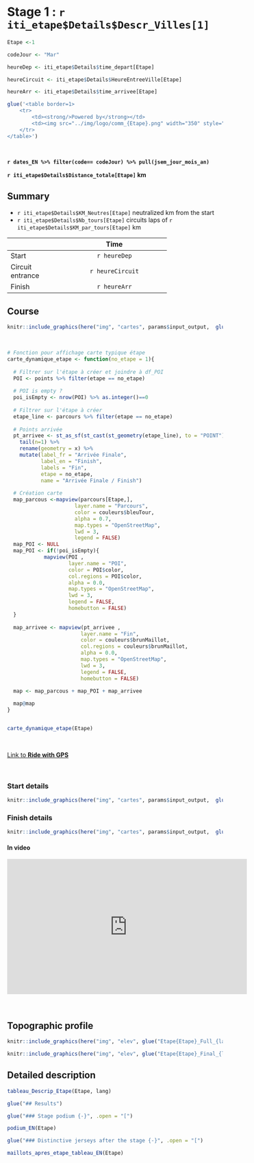 
<!-- Besoin de changer le # de la ville du titre et la variable Etape et codeJour -->

<!-- Version anglaise  -- AVEC circuit d'arrivée   -->

# Stage 1 : `r iti_etape$Details$Descr_Villes[1]`

```r
Etape <-1

codeJour <- "Mar"

heureDep <- iti_etape$Details$time_depart[Etape]

heureCircuit <- iti_etape$Details$HeureEntreeVille[Etape]

heureArr <- iti_etape$Details$time_arrivee[Etape]


```

```r

glue('<table border=1>
    <tr>
        <td><strong/>Powered by</strong></td>
        <td><img src="../img/logo/comm_{Etape}.png" width="350" style="float:right"></td>
    </tr>
</table>')
```

<br/>

**`r dates_EN %>% filter(code== codeJour) %>% pull(jsem_jour_mois_an)`** 

 **`r iti_etape$Details$Distance_totale[Etape]` km**


## Summary

- `r iti_etape$Details$KM_Neutres[Etape]` neutralized km from the start   
- `r iti_etape$Details$Nb_tours[Etape]` circuits laps of `r iti_etape$Details$KM_par_tours[Etape]` km


----------------------------------------------------
                                              Time
----------------- ----------------------------------
Start                                  `r heureDep`

Circuit entrance                       `r heureCircuit`

Finish                                 `r heureArr`
----------------------------------------------------

## Course

```r

knitr::include_graphics(here("img", "cartes", params$input_output,  glue("Etape{Etape}_Full.png")))

```

<br/>

```r


# Fonction pour affichage carte typique étape 
carte_dynamique_etape <- function(no_etape = 1){
  
  # Filtrer sur l'étape à créer et joindre à df_POI
  POI <- points %>% filter(etape == no_etape)
  
  # POI is empty ?
  poi_isEmpty <- nrow(POI) %>% as.integer()==0
    
  # Filtrer sur l'étape à créer
  etape_line <- parcours %>% filter(etape == no_etape)
    
  # Points arrivée
  pt_arrivee <- st_as_sf(st_cast(st_geometry(etape_line), to = "POINT")) %>% 
    tail(n=1) %>% 
    rename(geometry = x) %>% 
    mutate(label_fr = "Arrivée Finale",
           label_en = "Finish",
           labels = "Fin",
           etape = no_etape,
           name = "Arrivée Finale / Finish")
    
  # Création carte
  map_parcous <-mapview(parcours[Etape,],
                      layer.name = "Parcours",
                      color = couleurs$bleuTour,
                      alpha = 0.7,
                      map.types = "OpenStreetMap",
                      lwd = 3,
                      legend = FALSE)
  map_POI <- NULL
  map_POI <- if(!poi_isEmpty){
            mapview(POI ,
                    layer.name = "POI",
                    color = POI$color,
                    col.regions = POI$color,
                    alpha = 0.0,
                    map.types = "OpenStreetMap",
                    lwd = 3,
                    legend = FALSE,
                    homebutton = FALSE)
  }
    
  map_arrivee <- mapview(pt_arrivee ,
                        layer.name = "Fin",
                        color = couleurs$brunMaillot,
                        col.regions = couleurs$brunMaillot,
                        alpha = 0.0,
                        map.types = "OpenStreetMap",
                        lwd = 3,
                        legend = FALSE,
                        homebutton = FALSE)
  
  map <- map_parcous + map_POI + map_arrivee

  map@map 
}


carte_dynamique_etape(Etape)

```


<br/>


<a href="`r iti_etape$Details$Liens[Etape]`" target="blank">Link to <strong>Ride with GPS</strong></a>

<br/>

### Start details


```r

knitr::include_graphics(here("img", "cartes", params$input_output,  glue("Etape{Etape}_Dep.png")))

```

### Finish details

```r

knitr::include_graphics(here("img", "cartes", params$input_output,  glue("Etape{Etape}_Arr.png")))

```

#### In video {-}

<iframe width="560" height="315" src="https://www.youtube.com/embed/7_qncxP2Dbs" title="YouTube video player" frameborder="0" allow="accelerometer; autoplay; clipboard-write; encrypted-media; gyroscope; picture-in-picture; web-share" allowfullscreen></iframe>

<br/>

## Topographic profile

```r

knitr::include_graphics(here("img", "elev", glue("Etape{Etape}_Full_{lang}.png")))

```

```r

knitr::include_graphics(here("img", "elev", glue("Etape{Etape}_Final_{lang}.png")))

```

## Detailed description

```r


tableau_Descrip_Etape(Etape, lang)

```

<!-- impression des résultats si existent  -->

```r

glue("## Results")
```


```r

glue("### Stage podium {-}", .open = "[")
```


```r

podium_EN(Etape)

```



```r

glue("### Distinctive jerseys after the stage {-}", .open = "[")
```

```r

maillots_apres_etape_tableau_EN(Etape)

```

